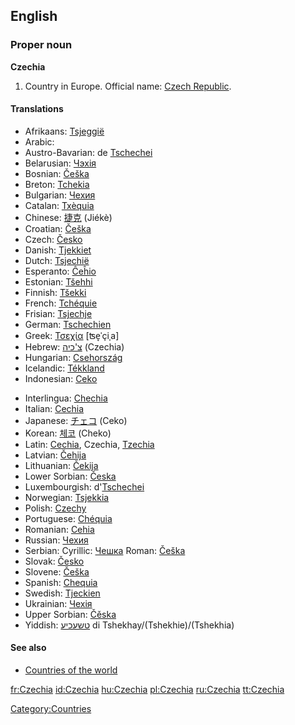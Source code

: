 ==English==

===Proper noun===
'''Czechia'''

# Country in Europe. Official name: [[Czech Republic]].

====Translations====
{{trans-top|country in Europe}}
*Afrikaans: [[Tsjeggië]]
*Arabic: {{ARchar|[[تشيك]]}}
*Austro-Bavarian: de [[Tschechei]]
*Belarusian: [[Чэхія]]
*Bosnian: [[Češka]] {{f}}
*Breton: [[Tchekia]]
*Bulgarian: [[Чехия]]
*Catalan: [[Txèquia]]
*Chinese: [[捷克]] (Jiékè)
*Croatian: [[Češka]] {{f}}
*Czech: [[Česko]] {{n}}
*Danish: [[Tjekkiet]]
*Dutch: [[Tsjechië]] {{n}}
*Esperanto: [[Ĉeĥio]]
*Estonian: [[Tšehhi]]
*Finnish: [[Tšekki]]
*French: [[Tchéquie]] {{f}}
*Frisian: [[Tsjechje]]
*German: [[Tschechien]]
*Greek: [[Τσεχία]] [ʦe̞ˈçiˌa] {{f}}
*Hebrew: [[צ'כיה]] (Czechia)
*Hungarian: [[Csehország]]
*Icelandic: [[Tékkland]]
*Indonesian: [[Ceko]]
{{trans-mid}}
*Interlingua: [[Chechia]]
*Italian: [[Cechia]]
*Japanese: [[チェコ]] (Ceko)
*Korean: [[체코]] (Cheko)
*Latin: [[Cechia]], Czechia, [[Tzechia]]
*Latvian: [[Čehija]] {{f}}
*Lithuanian: [[Čekija]]
*Lower Sorbian: [[Česka]] {{f}}
*Luxembourgish: d'[[Tschechei]]
*Norwegian: [[Tsjekkia]]
*Polish: [[Czechy]] {{p}}
*Portuguese: [[Chéquia]]
*Romanian: [[Cehia]]
*Russian: [[Чехия]]
*Serbian: Cyrillic: [[Чешка]] {{f}} Roman: [[Češka]] {{f}}
*Slovak: [[Česko]] {{n}}
*Slovene: [[Češka]] {{f}}
*Spanish: [[Chequia]]
*Swedish: [[Tjeckien]]
*Ukrainian: [[Чехія]]
*Upper Sorbian: [[Čěska]] {{f}}
*Yiddish: [[טשעכיע]] di Tshekhay/(Tshekhie)/(Tshekhia)
{{trans-bottom}}

====See also====
*[[Countries of the world]]

[[Category:Countries]]

[[fr:Czechia]]
[[id:Czechia]]
[[hu:Czechia]]
[[pl:Czechia]]
[[ru:Czechia]]
[[tt:Czechia]]